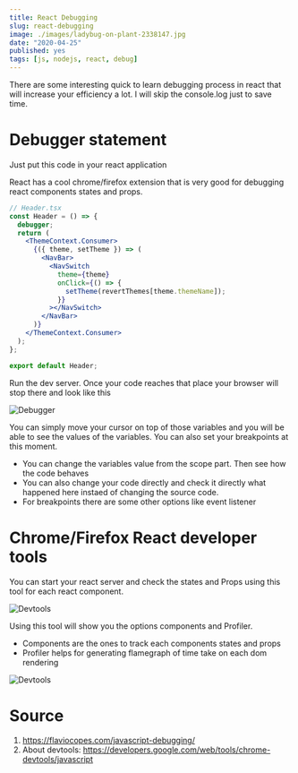 ```yaml
---
title: React Debugging
slug: react-debugging
image: ./images/ladybug-on-plant-2338147.jpg
date: "2020-04-25"
published: yes
tags: [js, nodejs, react, debug]
---
```



There are some interesting quick to learn debugging process in react that will increase your efficiency a lot. I will skip the console.log just to save time.

# Debugger statement

Just put this code in your react application

React has a cool chrome/firefox extension that is very good for debugging react components states and props.

<CodeDivWrapper>

<Highlight>

```jsx
// Header.tsx
const Header = () => {
  debugger;
  return (
    <ThemeContext.Consumer>
      {({ theme, setTheme }) => (
        <NavBar>
          <NavSwitch
            theme={theme}
            onClick={() => {
              setTheme(revertThemes[theme.themeName]);
            }}
          ></NavSwitch>
        </NavBar>
      )}
    </ThemeContext.Consumer>
  );
};

export default Header;
```

</Highlight>

</CodeDivWrapper>

Run the dev server. Once your code reaches that place your browser will stop there and look like this

![Debugger](./images/debugger-statement.png)

You can simply move your cursor on top of those variables and you will be able to see the values of the variables. You can also set your breakpoints at this moment.

- You can change the variables value from the scope part. Then see how the code behaves
- You can also change your code directly and check it directly what happened here instaed of changing the source code.
- For breakpoints there are some other options like event listener

# Chrome/Firefox React developer tools

You can start your react server and check the states and Props using this tool for each react component.

![Devtools](./images/devtools.png)

Using this tool will show you the options components and Profiler.

- Components are the ones to track each components states and props
- Profiler helps for generating flamegraph of time take on each dom rendering

![Devtools](./images/flame-graph.png)

# Source

1. https://flaviocopes.com/javascript-debugging/
2. About devtools: https://developers.google.com/web/tools/chrome-devtools/javascript
